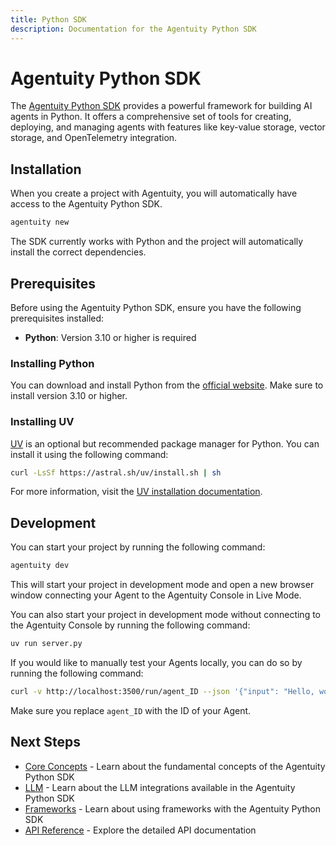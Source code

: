 ```yaml
---
title: Python SDK
description: Documentation for the Agentuity Python SDK
---
```


# Agentuity Python SDK

The [Agentuity Python SDK](https://github.com/agentuity/sdk-py) provides a powerful framework for building AI agents in Python. It offers a comprehensive set of tools for creating, deploying, and managing agents with features like key-value storage, vector storage, and OpenTelemetry integration.

## Installation

When you create a project with Agentuity, you will automatically have access to the Agentuity Python SDK.

```bash
agentuity new
```

The SDK currently works with Python and the project will automatically install the correct dependencies.

## Prerequisites

Before using the Agentuity Python SDK, ensure you have the following prerequisites installed:

- **Python**: Version 3.10 or higher is required

### Installing Python

You can download and install Python from the [official website](https://www.python.org/). Make sure to install version 3.10 or higher.

### Installing UV

[UV](https://docs.astral.sh/uv/) is an optional but recommended package manager for Python. You can install it using the following command:

```bash
curl -LsSf https://astral.sh/uv/install.sh | sh
```

For more information, visit the [UV installation documentation](https://docs.astral.sh/uv/getting-started/installation/).


## Development

You can start your project by running the following command:

```bash
agentuity dev
```

This will start your project in development mode and open a new browser window connecting your Agent to the Agentuity Console in Live Mode.

You can also start your project in development mode without connecting to the Agentuity Console by running the following command:

```bash
uv run server.py
```

If you would like to manually test your Agents locally, you can do so by running the following command:

```bash
curl -v http://localhost:3500/run/agent_ID --json '{"input": "Hello, world!"}'
```

Make sure you replace `agent_ID` with the ID of your Agent.


## Next Steps

- [Core Concepts](./core-concepts.mdx) - Learn about the fundamental concepts of the Agentuity Python SDK
- [LLM](./llm.mdx) - Learn about the LLM integrations available in the Agentuity Python SDK
- [Frameworks](./frameworks.mdx) - Learn about using frameworks with the Agentuity Python SDK
- [API Reference](./api-reference.mdx) - Explore the detailed API documentation
